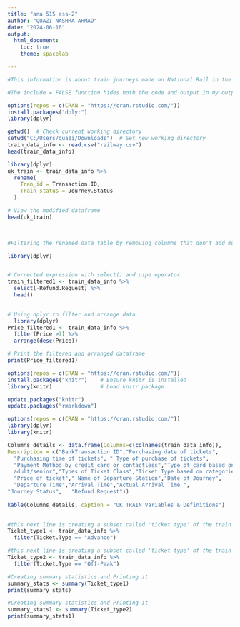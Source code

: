 ---
title: "ana 515 ass-2"
author: "QUAZI NASHRA AHMAD"
date: "2024-06-16"
output:
  html_document:
    toc: true
    theme: spacelab

---

``` {r, echo = FALSE}
#This information is about train journeys made on National Rail in the uk and collected national railway internal ticketing system or anomynous customer purchase data.Here are some research questions this data could answer:How do ticket prices vary depending on route, travel time, and ticket type (advance purchase vs. walk-up)?What are the most popular travel routes and times?The data would likely be saved in a flat file format, possibly a CSV (Comma-Separated Values) file
```

```{r setup, include = FALSE}
#The include = FALSE function hides both the code and output in my output document. 
```

```{r setup1,include=FALSE}
options(repos = c(CRAN = "https://cran.rstudio.com/"))
install.packages("dplyr")
library(dplyr)
```





```{r setup2,include=FALSE}
getwd()  # Check current working directory
setwd("C:/Users/quazi/Downloads")  # Set new working directory
train_data_info <- read.csv("railway.csv")
head(train_data_info)

```

```{r setup3, include=FALSE}
library(dplyr)
uk_train <- train_data_info %>%
  rename(
    Tran_id = Transaction.ID,
    Train_status = Journey.Status
  )

# View the modified dataframe
head(uk_train)

  
```


```{r setup4, include=FALSE}
#Filtering the renamed data table by removing columns that don't add much value

library(dplyr)


# Corrected expression with select() and pipe operator
train_filtered1 <- train_data_info %>%
  select(-Refund.Request) %>%
  head()
  
```

```{r setup5,include=FALSE}

# Using dplyr to filter and arrange data
  library(dplyr)
Price_filtered1 <- train_data_info %>%
  filter(Price >7) %>%
  arrange(desc(Price))

# Print the filtered and arranged dataframe
print(Price_filtered1)

```

```{r setup10, include=FALSE}

options(repos = c(CRAN = "https://cran.rstudio.com/"))
install.packages("knitr")    # Ensure knitr is installed
library(knitr)               # Load knitr package
```

```{r setup11,include=FALSE}
update.packages("knitr")
update.packages("rmarkdown")
```



```{r setup12,include=FALSE}
options(repos = c(CRAN = "https://cran.rstudio.com/"))
library(dplyr)
library(knitr)

Columns_details <- data.frame(Columns=c(colnames(train_data_info)),
Description = c("BankTransaction ID","Purchasing date of tickets",
  "Purchasing time of tickets",	" Type of purchase of tickets",	
  "Payment Method by credit card or contactless","Type of card based on
  adult/senior","Types of Ticket Class","Ticket Type based on categories ",
  "Price of ticket"," Name of Departure Station","Date of Journey",
  "Departure Time","Arrival Time","Actual Arrival Time ",
"Journey Status",	"Refund Request"))
  
kable(Columns_details, caption = "UK_TRAIN Variables & Definitions")
  
```



```{r setup9, include = FALSE}
#this next line is creating a subset called 'ticket type' of the train data
Ticket_type1 <- train_data_info %>% 
  filter(Ticket.Type == "Advance")
```

```{r setup8, include = FALSE}
#this next line is creating a subset called 'ticket type' of the train data
Ticket_type2 <- train_data_info %>% 
  filter(Ticket.Type == "Off-Peak")
```


```{r setup6, include=FALSE}
#Creating summary statistics and Printing it
summary_stats <- summary(Ticket_type1)
print(summary_stats)
```

```{r setup7, include=FALSE}
#Creating summary statistics and Printing it
summary_stats1 <- summary(Ticket_type2)
print(summary_stats1)
```


